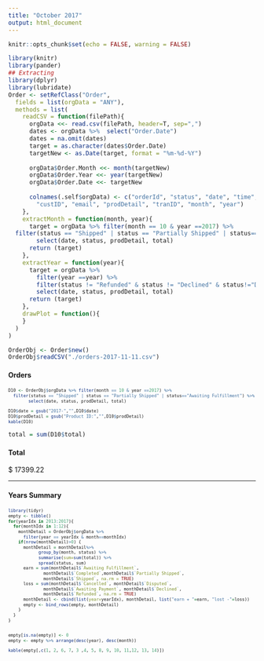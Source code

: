 ```yaml
---
title: "October 2017"
output: html_document
---
```


```r
knitr::opts_chunk$set(echo = FALSE, warning = FALSE)
```

```r
library(knitr)
library(pander)
## Extracting 
library(dplyr)
library(lubridate)
Order <- setRefClass("Order",
  fields = list(orgData = "ANY"),
  methods = list(
    readCSV = function(filePath){
      orgData <<- read.csv(filePath, header=T, sep=",")
      dates <- orgData %>%  select("Order.Date")
      dates = na.omit(dates)
      target = as.character(dates$Order.Date)
      targetNew <- as.Date(target, format = "%m-%d-%Y")
      
      orgData$Order.Month <<- month(targetNew)
      orgData$Order.Year <<- year(targetNew)
      orgData$Order.Date <<- targetNew
      
      colnames(.self$orgData) <- c("orderId", "status", "date", "time", "total", 
        "custID", "email", "prodDetail", "tranID", "month", "year")
    },
    extractMonth = function(month, year){
      target = orgData %>% filter(month == 10 & year ==2017) %>%
  filter(status == "Shipped" | status == "Partially Shipped" | status=="Awaiting Fulfillment") %>%
        select(date, status, prodDetail, total) 
      return (target)
    },
    extractYear = function(year){
      target = orgData %>% 
        filter(year ==year) %>%
        filter(status != "Refunded" & status != "Declined" & status!="Disputed" ) %>%
        select(date, status, prodDetail, total) 
      return (target)
    },
    drawPlot = function(){
    }
  )  
)

OrderObj <- Order$new()
OrderObj$readCSV("./orders-2017-11-11.csv")
```

#### Orders

<section style="font-size:10px">

```r
D10 <- OrderObj$orgData %>% filter(month == 10 & year ==2017) %>%
  filter(status == "Shipped" | status == "Partially Shipped" | status=="Awaiting Fulfillment") %>%
        select(date, status, prodDetail, total) 

D10$date = gsub("2017-","",D10$date)
D10$prodDetail = gsub("Product ID:","",D10$prodDetail)
kable(D10)
```

</section>

```r
total = sum(D10$total)
```

#### Total 

$ 17399.22

*** 

#### Years Summary

<section style="font-size:10px">

```r
library(tidyr)
empty <- tibble()
for(yearIdx in 2013:2017){
  for(monthIdx in 1:12){
    monthDetail = OrderObj$orgData %>%
      filter(year == yearIdx & month==monthIdx)
    if(nrow(monthDetail)>0) {
      monthDetail = monthDetail%>%
            group_by(month, status) %>%
            summarise(sum=sum(total)) %>%
            spread(status, sum)
      earn = sum(monthDetail$`Awaiting Fulfillment`, 
              monthDetail$`Completed`,monthDetail$`Partially Shipped`, 
              monthDetail$`Shipped`, na.rm = TRUE)
      loss = sum(monthDetail$`Cancelled`, monthDetail$`Disputed`, 
              monthDetail$`Awaiting Payment`, monthDetail$`Declined`, 
              monthDetail$`Refunded`, na.rm = TRUE)
      monthDetail <- cbind(list(year=yearIdx), monthDetail, list("earn + "=earn, "lost -"=loss))
      empty <- bind_rows(empty, monthDetail)
    }
  }  
}


empty[is.na(empty)] <- 0
empty <- empty %>% arrange(desc(year), desc(month))

kable(empty[,c(1, 2, 6, 7, 3 ,4, 5, 8, 9, 10, 11,12, 13, 14)])

```

</section>





